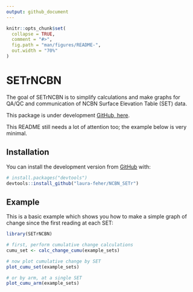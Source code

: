 ```yaml
---
output: github_document
---
```


<!-- README.md is generated from README.Rmd. Please edit that file -->

```r
knitr::opts_chunk$set(
  collapse = TRUE,
  comment = "#>",
  fig.path = "man/figures/README-",
  out.width = "70%"
)
```

# SETrNCBN

<!-- badges: start -->

<!-- badges: end -->

The goal of SETrNCBN is to simplify calculations and make graphs for QA/QC and communication of NCBN Surface Elevation Table (SET) data.

This package is under development [GitHub, here](https://github.com/laura-feher/NCBN_SETr).

This README still needs a lot of attention too; the example below is very minimal.

## Installation

You can install the development version from [GitHub](https://github.com/) with:

``` r
# install.packages("devtools")
devtools::install_github("laura-feher/NCBN_SETr")
```

## Example

This is a basic example which shows you how to make a simple graph of change since the first reading at each SET:

```r
library(SETrNCBN)

# first, perform cumulative change calculations
cumu_set <- calc_change_cumu(example_sets)

# now plot cumulative change by SET
plot_cumu_set(example_sets)

# or by arm, at a single SET
plot_cumu_arm(example_sets)
```

